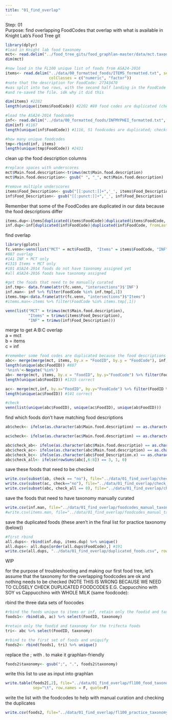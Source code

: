 ```yaml
---
title: "01_find_overlap"
---
```


Step: 01    
Purpose: find overlapping FoodCodes that overlap with what is available in Knight Lab's Food Tree git   

```r
library(dplyr)
#load in Knight lab food taxonomy
mct<- read.delim("../food_tree_gits/food_graphlan-master/data/mct.taxonomy.txt", sep="\t")
dim(mct)

#now load in the FL100 unique list of foods from ASA24-2016
items<- read.delim("../data/00_formatted_foods/ITEMS_formatted.txt", sep="\t",
                   colClasses = c("numeric", "factor")) 
#note that the description for FoodCode: 27343470
#was split into two rows, with the second half landing in the FoodCode column. I manually removed this in excel 
#and re-saved the file. idk why it did this 

dim(items) #2282
length(unique(items$FoodCode)) #2202 #80 food codes are duplicated (checks out below)

#load the ASA24-2014 foodcodes
inf<- read.delim("../data/00_formatted_foods/INFMYPHEI_formatted.txt", sep="\t")
dim(inf) #1167
length(unique(inf$FoodCode)) #1116, 51 foodcodes are duplicated; checks out

#how many unique foodcodes
tmp<-rbind(inf, items)
length(unique(tmp$FoodCode)) #2431
```

clean up the food description columns
```r
#replace spaces with underscores
mct$Main.food.description<-trimws(mct$Main.food.description)
mct$Main.food.description<- gsub(" ", "_", mct$Main.food.description)

#remove multiple underscores
items$Food_Description<- gsub("[[:punct:]]+",'_', items$Food_Description)
inf$Food_Description<- gsub("[[:punct:]]+",'_', inf$Food_Description)

```


Remember that some of the FoodCodes are duplicated in our data because the food descriptions differ
```r
items.dup<-items[duplicated(items$FoodCode)|duplicated(items$FoodCode, fromLast=TRUE),]
inf.dup<-inf[duplicated(inf$FoodCode)|duplicated(inf$FoodCode, fromLast=TRUE),]

```


find overlap  
```r
library(gplots)
fc.venn<-venn(list("MCT" = mct$FoodID,  "Items" = items$FoodCode, "INF" = inf$FoodCode))
#887 overlap 
#141 INF + MCT only 
#1315 Items + MCT only
#101 ASA24-2014 foods do not have taxonomy assigned yet
#all ASA24-2016 foods have taxonomy assigned 

#get the foods that need to be manually curated
inf.tmp<- data.frame(attr(fc.venn, "intersections")$'INF')
inf.man<- inf %>% filter(FoodCode %in% inf.tmp[,1])
items.tmp<-data.frame(attr(fc.venn, "intersections")$"Items")
#items.man<-items %>% filter(FoodCode %in% items.tmp[,1])

venn(list("MCT" = trimws(mct$Main.food.description),  
          "Items" = trimws(items$Food_Description), 
          "INF" = trimws(inf$Food_Description)))


```

merge to get A:B:C overlap  
a = mct   
b = items  
c = inf  
```r
#remember some food codes are duplicated because the food descriptions differ
abc<- merge(merge(mct, items, by.x = "FoodID", by.y = "FoodCode"), inf, by.x= "FoodID", by.y="FoodCode")
length(unique(abc$FoodID)) #887
'%nin%'<-Negate('%in%')
ab<- merge(mct, items, by.x = "FoodID", by.y="FoodCode") %>% filter(FoodID %nin% inf$FoodCode)
length(unique(ab$FoodID)) #1315 correct

ac<- merge(mct,inf, by.x="FoodID", by.y="FoodCode") %>% filter(FoodID %nin% items$FoodCode)
length(unique(ac$FoodID)) #141 correct

#check
venn(list(unique(abc$FoodID), unique(ac$FoodID), unique(ab$FoodID)))
```

find which foods don't have matching food descriptions
```r
ab$check<- ifelse(as.character(ab$Main.food.description) == as.character(ab$Food_Description),"yes", "no")

ac$check<- ifelse(as.character(ac$Main.food.description) == as.character(ac$Food_Description),"yes", "no")

abc$check_ab<- ifelse(as.character(abc$Main.food.descriptio) == as.character(abc$Food_Description.x), 1, 0)
abc$check_ac<- ifelse(as.character(abc$Main.food.description) == as.character(abc$Food_Description.y), 1, 0)
abc$check_bc<- ifelse(as.character(abc$Food_Description.x) == as.character(abc$Food_Description.y), 1, 0)
abc$check_all<- ifelse(rowSums(abc[,6:8]) == 3, 1, 0)
```

save these foods that need to be checked
```r
write.csv(subset(ab, check == "no"), file="../data/01_find_overlap/check_mct_items.csv", row.names=F)
write.csv(subset(ac, check=="no"), file="../data/01_find_overlap/check_mct_infmyphei.csv", row.names=F)
write.csv(subset(abc, check_all == 0), file="../data/01_find_overlap/check_mct_items_infmyphei.csv", row.names=F)
```

save the foods that need to have taxonomy manually curated   
```r
write.csv(inf.man, file="../data/01_find_overlap/foodcodes_manual_taxonomy_inf.csv", row.names=F)
#write.csv(items.man, file="../data/01_find_overlap/foodcodes_manual_taxonomy_items.csv", row.names=F)
```

save the duplicated foods (these aren't in the final list for practice taxonomy (below))
```r
#first rbind 
all.dups<- rbind(inf.dup, items.dup) %>% unique()
all.dups<- all.dups[order(all.dups$FoodCode),] #191 
write.csv(all.dups, "../data/01_find_overlap/duplicated_foods.csv", row.names=F)
```


######### WIP ########## 

for the purpose of troubleshooting and making our first food tree, let's assume that the taxonomy for the overlapping foodcodes are ok and nothing needs to be checked (NOTE THIS IS WRONG BECAUSE WE NEED TO CLOSELY CHECK DUPLICATED FOODCODES E.G. Cappucchino with SOY vs Cappucchino with WHOLE MILK (same foodcode):   

rbind the three data sets of foocodes   
```r
#rbind the foods unique to items or inf, retain only the foodid and taxonomy
foods1<- rbind(ab, ac) %>% select(FoodID, taxonomy)

#retain only the foodid and taxonomy for the trifecta foods
tri<- abc %>% select(FoodID, taxonomy)

#rbind to the first set of foods and uniquify 
foods2<- rbind(foods1, tri) %>% unique()
```

replace the ; with . to make it graphlan-friendly
```r
foods2$taxonomy<- gsub(";", ".", foods2$taxonomy)
```

write this list to use as input into graphlan 
```r
write.table(foods2[,2], file="../data/01_find_overlap/fl100_food_taxonomy_PRACTICE.txt", 
            sep="\t", row.names = F, quote=F)
```

write the list with the foodcodes to help with manual curation and checking the duplicates  
```r
write.csv(foods2, file="../data/01_find_overlap/fl100_practice_taxonomy_and_FoodCodes.csv", row.names=F )
```



